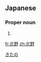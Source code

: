 ==Japanese==
{{ja-kanjitab|北|野}}

===Proper noun===
{{ja-pos|proper|きたの}}

# {{surname|lang=ja}}

[[Category:Japanese surnames|きたの]]

[[fr:北野]]
[[zh:北野]]